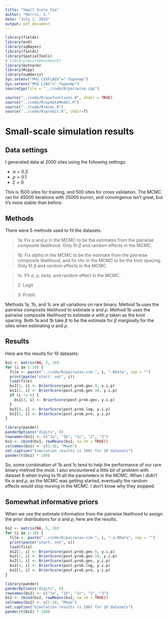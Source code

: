 ```yaml
---
title: "Small Scale Sim"
author: "Morris, S."
date: "July 1, 2015"
output: pdf_document
---
```

```r
library(fields)
library(evd)
library(spBayes)
library(fields)
library(SpatialTools)
# library(microbenchmark)
library(mvtnorm)
library(Rcpp)
library(numDeriv)
Sys.setenv("PKG_CXXFLAGS"="-fopenmp")
Sys.setenv("PKG_LIBS"="-fopenmp")
sourceCpp(file = "../code/R/pairwise.cpp")

source("../code/R/auxfunctions.R", chdir = TRUE)
source("../code/R/updateModel.R")
source("../code/R/mcmc.R")
source("../code/R/probit.R", chdir=T)
```

# Small-scale simulation results

## Data settings

I generated data at 2000 sites using the following settings:

* $\alpha = 0.3$
* $\rho = 0.1$
* $\xi = 0$

This is 1500 sites for training, and 500 sites for cross validation.
The MCMC ran for 45000 iterations with 35000 burnin, and convergence isn't great, but it's more stable than before.

## Methods

There were 5 methods used to fit the datasets.

>  1a: Fix $\alpha$ and $\rho$ in the MCMC to be the estimates from the pairwise composite likelihood. Only fit $\beta$ and random effects in the MCMC.

> 1b: Fix $alpha$ in the MCMC to be the estimate from the pairwise composite likelihood, and fix $rho$ in the MCMC to be the knot spacing. Only fit $\beta$ and random effects in the MCMC.

> 1c: Fit $\alpha$, $\rho$, $beta$, and random effect in the MCMC.

> 2: Logit

> 3: Probit

Methods 1a, 1b, and 1c are all variations on rare binary.
Method 1a uses the pairwise composite likelihood to estimate $\alpha$ and $\rho$.
Method 1b uses the pairwise composite likelihood to estimate $\alpha$ with $\rho$ taken as the knot spacing.
Both 1a and 1b take $\beta$ to be the estimate for $\beta$ marginally for the sites when estimating $\alpha$ and $\rho$.

\newpage

## Results 

Here are the results for 10 datasets:

```r
bs1 <- matrix(NA, 5, 10)
for (i in 1:10) {
  file <- paste("../code/R/pairwise-sim-", i, ".RData", sep = "")
  print(paste("start: set", i))
  load(file)
  bs1[1, i] <- BrierScore(post.prob.gev.9, y.i.p)
  bs1[2, i] <- BrierScore(post.prob.gev.10, y.i.p)
  if (i != 6) {
    bs1[3, i] <- BrierScore(post.prob.gev, y.i.p)
  }
  bs1[4, i] <- BrierScore(post.prob.log, y.i.p)
  bs1[5, i] <- BrierScore(post.prob.pro, y.i.p)
}
```

\scriptsize
```r
library(pander)
panderOptions("digits", 4)
rownames(bs1) <- c("1a", "1b", "1c", "2", "3")
bs1 <- cbind(bs1, rowMeans(bs1, na.rm = TRUE))
colnames(bs1) <- c(1:10, "Mean")
set.caption("Simulation results (x 100) for 10 datasets")
pander(t(bs1) * 100)
```

\normalsize
So, some combination of 1b and 1c tend to help the performance of our rare binary method the most.
I also encountered a little bit of problem with dataset 6 when trying to fit all the parameters in the MCMC.
When I didn't fix $\alpha$ and $\rho$, as the MCMC was getting started, eventually the random effects would stop moving in the MCMC.
I don't know why they stopped.

## Somewhat informative priors

When we use the estimate information from the pairwise likelihood to assign the prior distributions for $\alpha$ and $\rho$, here are the results.

```r
bs2 <- matrix(NA, 5, 10)
for (i in 1:10) {
  file <- paste("../code/R/pairwise-sim-", i, "-a.RData", sep = "")
  print(paste("start: set", i))
  load(file)
  bs2[1, i] <- BrierScore(post.prob.gev.9, y.i.p)
  bs2[2, i] <- BrierScore(post.prob.gev.10, y.i.p)
  bs2[3, i] <- BrierScore(post.prob.gev, y.i.p)
  bs2[4, i] <- BrierScore(post.prob.log, y.i.p)
  bs2[5, i] <- BrierScore(post.prob.pro, y.i.p)
}
```

\scriptsize
```r
library(pander)
panderOptions("digits", 4)
rownames(bs2) <- c("1a", "1b", "1c", "2", "3")
bs2 <- cbind(bs2, rowMeans(bs2, na.rm = TRUE))
colnames(bs2) <- c(1:10, "Mean")
set.caption("Simulation results (x 100) for 10 datasets")
pander(t(bs2) * 100)
```